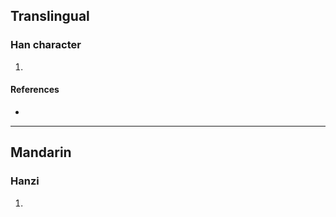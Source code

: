 {{character info/new}}
==Translingual==

===Han character===
{{Han char|rn=85|rad=水|as=16|sn=19|four=31114|canj=EMBG|ids=⿰氵霍}}

# {{defn|Han|sort=水16}}

====References====
* {{Han ref|kx=0659.340|dkj=18638|dj=1069.160|hdz=31783.050|uh=7016|ud=28694|bh=F25F|bd=62047}}

----

==Mandarin==

===Hanzi===
{{cmn-hanzi|pin=[[huò]] ([[huo4]])|wg=huo<sup>4</sup>}}

# {{defn|lang=cmn|sort=水16}}